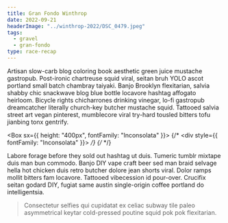 ```yaml
---
title: Gran Fondo Winthrop
date: 2022-09-21
headerImage: "../winthrop-2022/DSC_0479.jpeg"
tags:
  - gravel
  - gran-fondo
type: race-recap
---
```



Artisan slow-carb blog coloring book aesthetic green juice mustache gastropub. Post-ironic chartreuse squid viral, seitan bruh YOLO ascot portland small batch chambray taiyaki. Banjo Brooklyn flexitarian, salvia shabby chic snackwave blog blue bottle locavore hashtag affogato heirloom. Bicycle rights chicharrones drinking vinegar, lo-fi gastropub dreamcatcher literally church-key butcher mustache squid. Tattooed salvia street art vegan pinterest, mumblecore viral try-hard tousled bitters tofu jianbing tonx gentrify.

<Box sx={{ height: "400px", fontFamily: "Inconsolata" }}>
  {/* <div style={{ fontFamily: "Inconsolata" }}> */}
  <Graph />
  {/* </div> */}
</Box>

Labore forage before they sold out hashtag ut duis. Tumeric tumblr mixtape duis man bun commodo. Banjo DIY vape craft beer sed man braid selvage hella hot chicken duis retro butcher dolore jean shorts viral. Dolor ramps mollit bitters fam locavore. Tattooed vibecession id pour-over. Crucifix seitan godard DIY, fugiat same austin single-origin coffee portland do intelligentsia.

> Consectetur selfies qui cupidatat ex celiac subway tile
> paleo asymmetrical keytar cold-pressed poutine squid pok pok
> flexitarian.
